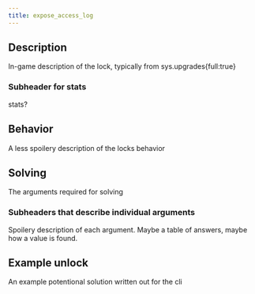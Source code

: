 ```yaml
---
title: expose_access_log
---
```


## Description

In-game description of the lock, typically from sys.upgrades{full:true}

### Subheader for stats

stats?

## Behavior

A less spoilery description of the locks behavior

## Solving

The arguments required for solving

### Subheaders that describe individual arguments

Spoilery description of each argument. Maybe a table of answers, maybe how a value is found.

## Example unlock

An example potentional solution written out for the cli
